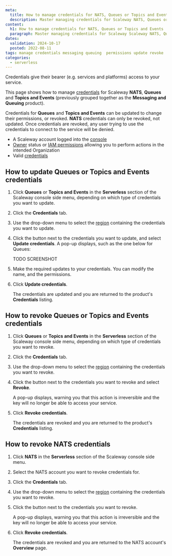 ```yaml
---
meta:
  title: How to manage credentials for NATS, Queues or Topics and Events
  description: Master managing credentials for Scaleway NATS, Queues or Topics and Events (Messaging and Queuing)! Follow this guide to securely update, rotate, and control access to your messaging services.
content:
  h1: How to manage credentials for NATS, Queues or Topics and Events
  paragraph: Master managing credentials for Scaleway Scaleway NATS, Queues or Topics and Events (Messaging and Queuing)! Follow this guide to securely update, rotate, and control access to your messaging services.
dates:
  validation: 2024-10-17
  posted: 2022-08-11 
tags: manage credentials messaging queuing  permissions update revoke 
categories:
  - serverless 
---
```


Credentials give their bearer (e.g. services and platforms) access to your service. 

This page shows how to manage [credentials](/serverless/messaging/concepts/#credentials) for Scaleway **NATS**, **Queues** and **Topics and Events** (previously grouped together as the **Messaging and Queuing** product). 

Credentials for **Queues** and **Topics and Events** can be updated to change their permissions, or revoked. **NATS** credentials can only be revoked, not updated. Once credentials are revoked, any user trying to use the credentials to connect to the service will be denied.

<Macro id="requirements" />

- A Scaleway account logged into the [console](https://console.scaleway.com)
- [Owner](/identity-and-access-management/iam/concepts/#owner) status or [IAM permissions](/identity-and-access-management/iam/concepts/#permission) allowing you to perform actions in the intended Organization
- Valid [credentials](/serverless/messaging/how-to/create-credentials/)

## How to update Queues or Topics and Events credentials

1. Click **Queues** or **Topics and Events** in the **Serverless** section of the Scaleway console side menu, depending on which type of credentials you want to update.

2. Click the **Credentials** tab.

3. Use the drop-down menu to select the [region](/serverless/messaging/concepts/#region) containing the credentials you want to update.

4. Click the <Icon name="more" /> button next to the credentials you want to update, and select **Update credentials**. A pop-up displays, such as the one below for Queues:

    TODO SCREENSHOT

5. Make the required updates to your credentials. You can modify the name, and the permissions.

6. Click **Update credentials**.

    The credentials are updated and you are returned to the product's **Credentials** listing.

## How to revoke Queues or Topics and Events credentials

1. Click **Queues** or **Topics and Events** in the **Serverless** section of the Scaleway console side menu, depending on which type of credentials you want to revoke.

2. Click the **Credentials** tab.

3. Use the drop-down menu to select the [region](/serverless/messaging/concepts/#region) containing the credentials you want to revoke.

4. Click the <Icon name="more" /> button next to the credentials you want to revoke and select **Revoke**.

    A pop-up displays, warning you that this action is irreversible and the key will no longer be able to access your service.

4. Click **Revoke credentials**.

    The credentials are revoked and you are returned to the product's **Credentials** listing.

## How to revoke NATS credentials

1. Click **NATS** in the **Serverless** section of the Scaleway console side menu.

2. Select the NATS account you want to revoke credentials for.

3. Click the **Credentials** tab.

3. Use the drop-down menu to select the [region](/serverless/messaging/concepts/#region) containing the credentials you want to revoke.

4. Click the <Icon name="delete" /> button next to the credentials you want to revoke.

    A pop-up displays, warning you that this action is irreversible and the key will no longer be able to access your service.

5. Click **Revoke credentials**.

    The credentials are revoked and you are returned to the NATS account's **Overview** page.


